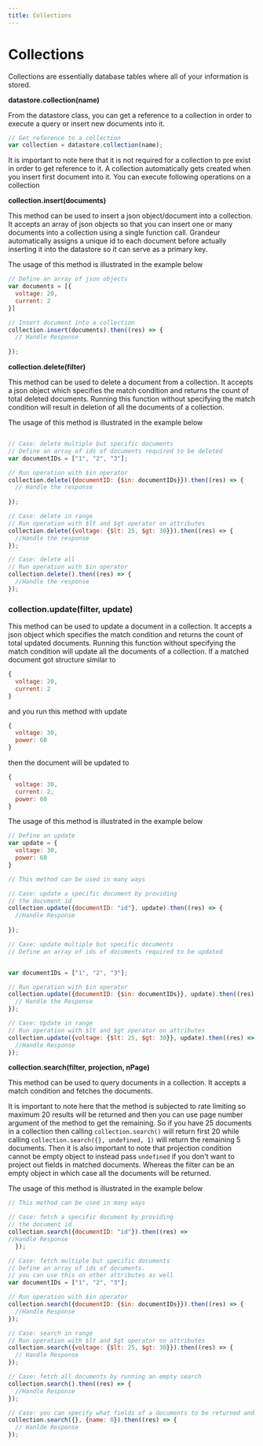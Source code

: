 ```yaml
---
title: Collections
---
```

# Collections

Collections are essentially database tables where all of your information is stored.

**datastore.collection(name)**

From the datastore class, you can get a reference to a collection in order to execute a query or insert new documents into it.

```js
// Get reference to a collection
var collection = datastore.collection(name);
```

It is important to note here that it is not required for a collection to pre exist in order to get reference to it. A collection automatically gets created when you insert first document into it. You can execute following operations on a collection

**collection.insert(documents)**

This method can be used to insert a json object/document into a collection. It accepts an array of json objects so that you can insert one or many documents into a collection using a single function call. Grandeur automatically assigns a unique id to each document before actually inserting it into the datastore so it can serve as a primary key. 

The usage of this method is illustrated in the example below

```jsx
// Define an array of json objects
var documents = [{
  voltage: 20,
  current: 2
}]

// Insert document into a collection
collection.insert(documents).then((res) => {
  // Handle Response
  
});
```

 **collection.delete(filter)**

This method can be used to delete a document from a collection. It accepts a json object which specifies the match condition and returns the count of total deleted documents. Running this function without specifying the match condition will result in deletion of all the documents of a collection.

The usage of this method is illustrated in the example below

```jsx

// Case: delete multiple but specific documents
// Define an array of ids of documents required to be deleted
var documentIDs = ["1", "2", "3"];

// Run operation with $in operator
collection.delete({documentID: {$in: documentIDs}}).then((res) => {
  // Handle the response
  
});

// Case: delete in range
// Run operation with $lt and $gt operator on attributes
collection.delete({voltage: {$lt: 25, $gt: 30}}).then((res) => {
  //Handle the response
});

// Case: delete all
// Run operation with $in operator
collection.delete().then((res) => {
  //Handle the response 
});
```

### **collection.update(filter, update)**

This method can be used to update a document in a collection. It accepts a json object which specifies the match condition and returns the count of total updated documents. Running this function without specifying the match condition will update all the documents of a collection. If a matched document got structure similar to

```js
{
  voltage: 20,
  current: 2
}
```

and you run this method with update

```js
{
  voltage: 30,
  power: 60
}
```

then the document will be updated to

```js
{
  voltage: 30,
  current: 2,
  power: 60
}
```

The usage of this method is illustrated in the example below

```js
// Define an update
var update = {
  voltage: 30,
  power: 60
}

// This method can be used in many ways

// Case: update a specific document by providing
// the document id
collection.update({documentID: "id"}, update).then((res) => {
  //Handle Response 
  
});

// Case: update multiple but specific documents
// Define an array of ids of documents required to be updated


var documentIDs = ["1", "2", "3"];

// Run operation with $in operator
collection.update({documentID: {$in: documentIDs}}, update).then((res) => {
  // Handle the Response
});

// Case: Update in range
// Run operation with $lt and $gt operator on attributes
collection.update({voltage: {$lt: 25, $gt: 30}}, update).then((res) => {
  //Handle Response 
});
```

**collection.search(filter, projection, nPage)**

This method can be used to query documents in a collection. It accepts a match condition and fetches the documents. 

It is important to note here that the method is subjected to rate limiting so maximum 20 results will be returned and then you can use page number argument of the method to get the remaining. So if you have 25 documents in a collection then calling `collection.search()` will return first 20 while calling `collection.search({}, undefined, 1)` will return the remaining 5 documents. Then it is also important to note that projection condition cannot be  empty object to instead pass `undefined` if you don't want to project out fields in matched documents. Whereas the filter can be an empty object in which case all the documents will be returned.

The usage of this method is illustrated in the example below

```jsx
// This method can be used in many ways

// Case: fetch a specific document by providing
// the document id
collection.search({documentID: "id"}).then((res) => 
//Handle Response
  });

// Case: fetch multiple but specific documents
// Define an array of ids of documents. 
// you can use this on other attributes as well
var documentIDs = ["1", "2", "3"];

// Run operation with $in operator
collection.search({documentID: {$in: documentIDs}}).then((res) => {
  //Handle Response
});

// Case: search in range
// Run operation with $lt and $gt operator on attributes
collection.search({voltage: {$lt: 25, $gt: 30}}).then((res) => {
  // Handle Response
});

// Case: fetch all documents by running an empty search
collection.search().then((res) => {
  //Handle Response
});

// Case: you can specify what fields of a documents to be returned and what not to be returned by projection condition
collection.search({}, {name: 0}).then((res) => {
  // Hanlde Response
});
```